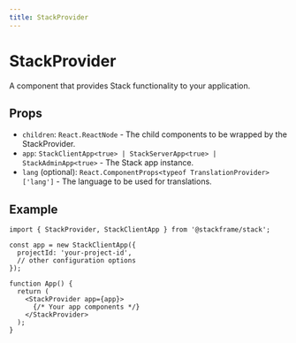 ```yaml
---
title: StackProvider
---
```


# StackProvider

A component that provides Stack functionality to your application.

## Props

- `children`: `React.ReactNode` - The child components to be wrapped by the StackProvider.
- `app`: `StackClientApp<true> | StackServerApp<true> | StackAdminApp<true>` - The Stack app instance.
- `lang` (optional): `React.ComponentProps<typeof TranslationProvider>['lang']` - The language to be used for translations.

## Example

```tsx
import { StackProvider, StackClientApp } from '@stackframe/stack';

const app = new StackClientApp({
  projectId: 'your-project-id',
  // other configuration options
});

function App() {
  return (
    <StackProvider app={app}>
      {/* Your app components */}
    </StackProvider>
  );
}
```